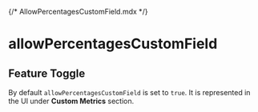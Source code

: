 {/* AllowPercentagesCustomField.mdx */}


# allowPercentagesCustomField

## Feature Toggle

By default <code>allowPercentagesCustomField</code> is set to <code>true</code>. It is represented in the UI under <strong>Custom Metrics</strong> section.

<Meta of={AllowPercentagesCustomFieldStories} />

<Container>
  <Story of={AllowPercentagesCustomFieldStories.True} autoplay />
</Container>
